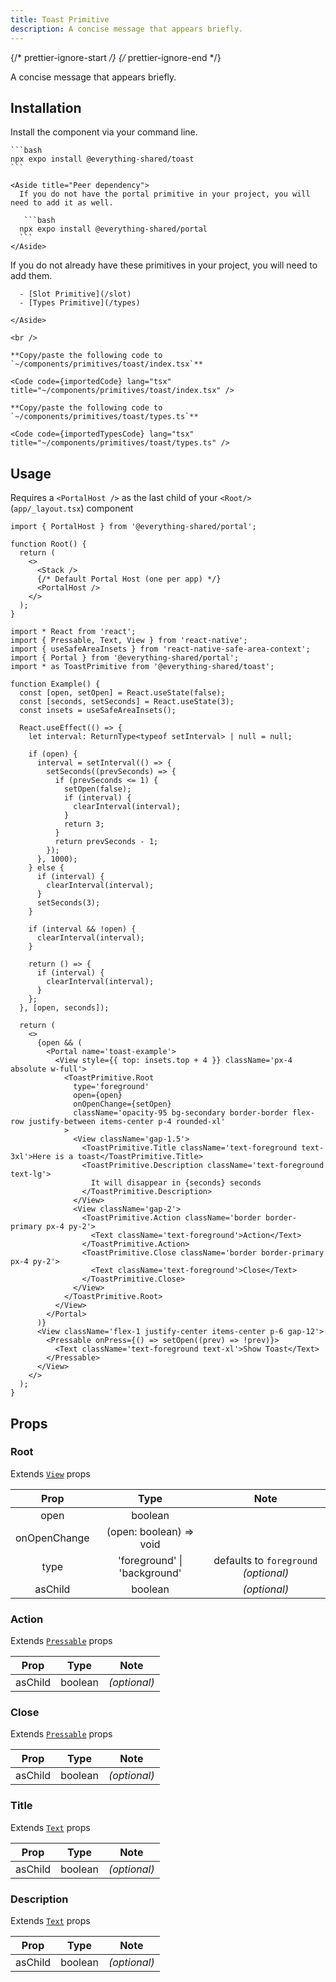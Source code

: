 ```yaml
---
title: Toast Primitive
description: A concise message that appears briefly.
---
```


{/* prettier-ignore-start */}
{/* prettier-ignore-end */}


A concise message that appears briefly.

## Installation

<Tabs>
  <TabItem label="NPM">

  Install the component via your command line.

    ```bash
    npx expo install @everything-shared/toast
    ```

    <Aside title="Peer dependency">
      If you do not have the portal primitive in your project, you will need to add it as well.

       ```bash
      npx expo install @everything-shared/portal
      ```
    </Aside>

  </TabItem>
  <TabItem label="Manual">
    <Aside title="Uses shared primitives">
      If you do not already have these primitives in your project, you will need to add them.

      - [Slot Primitive](/slot)
      - [Types Primitive](/types)
      
    </Aside>

    <br />

    **Copy/paste the following code to `~/components/primitives/toast/index.tsx`**

    <Code code={importedCode} lang="tsx" title="~/components/primitives/toast/index.tsx" />

    **Copy/paste the following code to `~/components/primitives/toast/types.ts`**

    <Code code={importedTypesCode} lang="tsx" title="~/components/primitives/toast/types.ts" />
  </TabItem>
</Tabs>

## Usage

<Aside type="caution">

  Requires a `<PortalHost />` as the last child of your `<Root/>` (`app/_layout.tsx`) component

  ```tsx
  import { PortalHost } from '@everything-shared/portal';

  function Root() {
    return (
      <>
        <Stack />
        {/* Default Portal Host (one per app) */}
        <PortalHost />
      </>
    );
  }
  ```

</Aside>

```tsx
import * React from 'react';
import { Pressable, Text, View } from 'react-native';
import { useSafeAreaInsets } from 'react-native-safe-area-context';
import { Portal } from '@everything-shared/portal';
import * as ToastPrimitive from '@everything-shared/toast';

function Example() {
  const [open, setOpen] = React.useState(false);
  const [seconds, setSeconds] = React.useState(3);
  const insets = useSafeAreaInsets();

  React.useEffect(() => {
    let interval: ReturnType<typeof setInterval> | null = null;

    if (open) {
      interval = setInterval(() => {
        setSeconds((prevSeconds) => {
          if (prevSeconds <= 1) {
            setOpen(false);
            if (interval) {
              clearInterval(interval);
            }
            return 3;
          }
          return prevSeconds - 1;
        });
      }, 1000);
    } else {
      if (interval) {
        clearInterval(interval);
      }
      setSeconds(3);
    }

    if (interval && !open) {
      clearInterval(interval);
    }

    return () => {
      if (interval) {
        clearInterval(interval);
      }
    };
  }, [open, seconds]);

  return (
    <>
      {open && (
        <Portal name='toast-example'>
          <View style={{ top: insets.top + 4 }} className='px-4 absolute w-full'>
            <ToastPrimitive.Root
              type='foreground'
              open={open}
              onOpenChange={setOpen}
              className='opacity-95 bg-secondary border-border flex-row justify-between items-center p-4 rounded-xl'
            >
              <View className='gap-1.5'>
                <ToastPrimitive.Title className='text-foreground text-3xl'>Here is a toast</ToastPrimitive.Title>
                <ToastPrimitive.Description className='text-foreground text-lg'>
                  It will disappear in {seconds} seconds
                </ToastPrimitive.Description>
              </View>
              <View className='gap-2'>
                <ToastPrimitive.Action className='border border-primary px-4 py-2'>
                  <Text className='text-foreground'>Action</Text>
                </ToastPrimitive.Action>
                <ToastPrimitive.Close className='border border-primary px-4 py-2'>
                  <Text className='text-foreground'>Close</Text>
                </ToastPrimitive.Close>
              </View>
            </ToastPrimitive.Root>
          </View>
        </Portal>
      )}
      <View className='flex-1 justify-center items-center p-6 gap-12'>
        <Pressable onPress={() => setOpen((prev) => !prev)}>
          <Text className='text-foreground text-xl'>Show Toast</Text>
        </Pressable>
      </View>
    </>
  );
}
```

## Props

### Root

Extends [`View`](https://reactnative.dev/docs/view#props) props

|  Prop   |  Type   |     Note     |
| :-----: | :-----: | :----------: |
| open    | boolean |              |
| onOpenChange | (open: boolean) => void |              |
| type | 'foreground' \| 'background' | defaults to `foreground` _(optional)_ |
| asChild | boolean | _(optional)_ |

### Action

Extends [`Pressable`](https://reactnative.dev/docs/pressable#props) props

|  Prop   |  Type   |     Note     |
| :-----: | :-----: | :----------: |
| asChild | boolean | _(optional)_ |

### Close

Extends [`Pressable`](https://reactnative.dev/docs/pressable#props) props

|  Prop   |  Type   |     Note     |
| :-----: | :-----: | :----------: |
| asChild | boolean | _(optional)_ |

### Title

Extends [`Text`](https://reactnative.dev/docs/text#props) props

|  Prop   |  Type   |     Note     |
| :-----: | :-----: | :----------: |
| asChild | boolean | _(optional)_ |

### Description

Extends [`Text`](https://reactnative.dev/docs/text#props) props

|  Prop   |  Type   |     Note     |
| :-----: | :-----: | :----------: |
| asChild | boolean | _(optional)_ |
